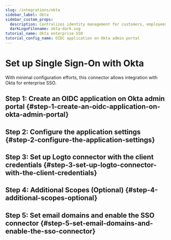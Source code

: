 ```yaml
---
slug: /integrations/okta
sidebar_label: Okta
sidebar_custom_props:
  description: Centralizes identity management for customers, employees, and partners.
  darkLogoFilename: okta-dark.svg
tutorial_name: Okta enterprise SSO
tutorial_config_name: OIDC application on Okta admin portal
---
```




# Set up Single Sign-On with Okta

With minimal configuration efforts, this connector allows integration with Okta for enterprise SSO.

<GuideTip />

## Step 1: Create an OIDC application on Okta admin portal \{#step-1-create-an-oidc-application-on-okta-admin-portal}

<Step1 />

## Step 2: Configure the application settings \{#step-2-configure-the-application-settings}

<Step2 />

## Step 3: Set up Logto connector with the client credentials \{#step-3-set-up-logto-connector-with-the-client-credentials}

<Step3 />

## Step 4: Additional Scopes (Optional) \{#step-4-additional-scopes-optional}

<Step4 />

## Step 5: Set email domains and enable the SSO connector \{#step-5-set-email-domains-and-enable-the-sso-connector}

<Step5 />

